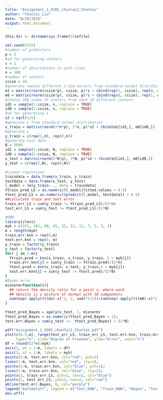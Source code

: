 ```yaml
---
title: "Assignment_1_9301_chunlei2_Chunlei"
author: "Chunlei Liu"
date: "8/28/2018"
output: html_document
---
```



```r
this.dir <- dirname(sys.frame(1)$ofile)
```


```r
set.seed(5335)
#number of predictors
p = 2 
#sd for generating centers
s = 1 
#number of observations in each class
n = 100
#number of centers
csize = 10
#generate twenty different 2-dim vectors from standard normal distribution
m1 = matrix(rnorm(csize*p), csize, p)*s + cbind(rep(1, csize), rep(0, csize))
m0 = matrix(rnorm(csize*p), csize, p)*s + cbind(rep(0, csize), rep(1, csize))
#choose 100 index of centers from each 10 different centers
id1 = sample(1:csize, n, replace = TRUE)
id0 = sample(1:csize, n, replace = TRUE)
#sd for generating x
s2 = sqrt(1/5)
#generate x from standard normal distribution
x_train = matrix(rnorm(2*n*p), 2*n, p)*s2 + rbind(m1[id1,], m0[id0,])
#generate y 
y_train = c(rep(1,n), rep(0,n))
#generate test data
N = 5000
id1 = sample(1:csize, N, replace = TRUE)
id0 = sample(1:csize, N, replace = TRUE)
x_test = matrix(rnorm(2*N*p), 2*N, p)*s2 + rbind(m1[id1,], m0[id0,])
y_test = c(rep(1,N), rep(0,N))

#Linear regression
traindata = data.frame(x_train, y_train)
testdata = data.frame(x_test, y_test)
l_model = lm(y_train~ ., data = traindata)
Ytrain_pred_LS = as.numeric(l_model$fitted.values > 0.5)
Ytest_pred_LS = as.numeric((predict(l_model, testdata)) > 0.5)
##calculate train and test error
train_err_LS = sum(y_train != Ytrain_pred_LS)/(2*n)
test_err_LS = sum(y_test != Ytest_pred_LS)/(2*N)

#KNN
library(class)
myk = c(151, 101, 69, 45, 31, 21, 11, 7, 5, 3, 1)
m = length(myk)
train.err.knn = rep(0,m)
test.err.knn = rep(0, m)
y_train = factor(y_train)
y_test = factor(y_test)
for( j in 1:m){
  Ytrain.pred = knn(x_train, x_train, y_train, k = myk[j])
  train.err.knn[j] = sum(y_train != Ytrain.pred)/(2*n)
  Ytest.pred = knn(x_train, x_test, y_train,k = myk[j])
  test.err.knn[j] = sum(y_test != Ytest.pred)/(2*N)
}
#Bayes error
mixnorm=function(x){
  ## return the density ratio for a point x, where each 
  ## density is a mixture of normal with 10 components
  sum(exp(-apply((t(m1)-x)^2, 2, sum)*5/2))/sum(exp(-apply((t(m0)-x)^2, 2, sum)*5/2))
}

Ytest_pred_Bayes = apply(x_test, 1, mixnorm)
Ytest_pred_Bayes = as.numeric(Ytest_pred_Bayes > 1);
test.err.Bayes = sum(y_test !=  Ytest_pred_Bayes) / (2*N)

pdf("Assignment_1_9301_chunlei2_Chunlei.pdf")
plot(c(0.5,m), range(test_err_LS, train_err_LS, test.err.knn, train.err.knn),
     type="n", xlab="Degree of Freedom", ylab="Error", xaxt="n")
df = round((2*n)/myk)
axis(1, at = 1:m, labels = df)
axis(3, at = 1:m, labels = myk)
points(1:m, test.err.knn, col="red", pch=1)
lines(1:m, test.err.knn, col="red", lty=1);
points(1:m, train.err.knn, col="blue", pch=1);
lines(1:m, train.err.knn, col="blue", lty=2);
points(3, train_err_LS, pch=2, cex=2, col="blue")
points(3, test_err_LS, pch=2, cex=2, col="red")
abline(test.err.Bayes, 0, col="purple")
legend("bottomleft", legend = c("Test_KNN", "Train_KNN", "Bayes", "Test_LS", "Train_LS"), lty = c(1,2,1,NA,NA), pch = c(NA,NA,NA,2,2), col = c("red", "blue", "purple", "red", "blue"))
dev.off()
```







